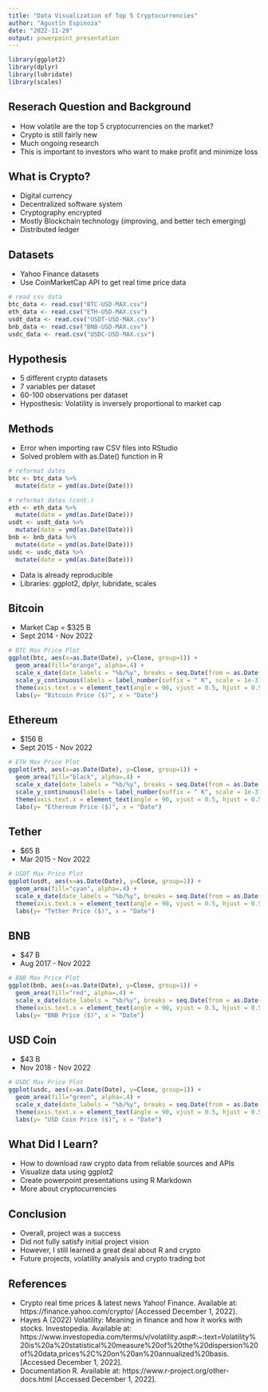 ```yaml
---
title: "Data Visualization of Top 5 Cryptocurrencies"
author: "Agustin Espinoza"
date: "2022-11-29"
output: powerpoint_presentation
---
```


```r
library(ggplot2)
library(dplyr)
library(lubridate)
library(scales)
```

## Reserach Question and Background
* How volatile are the top 5 cryptocurrencies on the market?
* Crypto is still fairly new
* Much ongoing research
* This is important to investors who want to make profit and minimize loss

## What is Crypto?
* Digital currency
* Decentralized software system
* Cryptography encrypted
* Mostly Blockchain technology (improving, and better tech emerging)
* Distributed ledger

## Datasets
* Yahoo Finance datasets 
* Use CoinMarketCap API to get real time price data

```r
# read csv data
btc_data <- read.csv("BTC-USD-MAX.csv")
eth_data <- read.csv("ETH-USD-MAX.csv")
usdt_data <- read.csv("USDT-USD-MAX.csv")
bnb_data <- read.csv("BNB-USD-MAX.csv")
usdc_data <- read.csv("USDC-USD-MAX.csv")
```

## Hypothesis
* 5 different crypto datasets
* 7 variables per dataset
* 60-100 observations per dataset  
* Hyposthesis: Volatility is inversely proportional to market cap

## Methods
* Error when importing raw CSV files into RStudio
* Solved problem with as.Date() function in R

```r
# reformat dates
btc <- btc_data %>%
  mutate(date = ymd(as.Date(Date)))
```

```r
# reformat dates (cont.)
eth <- eth_data %>%
  mutate(date = ymd(as.Date(Date)))
usdt <- usdt_data %>%
  mutate(date = ymd(as.Date(Date)))
bnb <- bnb_data %>%
  mutate(date = ymd(as.Date(Date)))
usdc <- usdc_data %>%
  mutate(date = ymd(as.Date(Date)))
```

* Data is already reproducible
* Libraries: ggplot2, dplyr, lubridate, scales

## Bitcoin
* Market Cap = $325 B
* Sept 2014 - Nov 2022

```r
# BTC Max Price Plot
ggplot(btc, aes(x=as.Date(Date), y=Close, group=1)) + 
  geom_area(fill="orange", alpha=.4) +
  scale_x_date(date_labels = "%b/%y", breaks = seq.Date(from = as.Date("2014-10-01"), to = as.Date("2022-11-29"), by = 200)) +
  scale_y_continuous(labels = label_number(suffix = " K", scale = 1e-3)) +
  theme(axis.text.x = element_text(angle = 90, vjust = 0.5, hjust = 0.5)) +
  labs(y= "Bitcoin Price ($)", x = "Date")
```

## Ethereum
* $156 B
* Sept 2015 - Nov 2022

```r
# ETH Max Price Plot
ggplot(eth, aes(x=as.Date(Date), y=Close, group=1)) + 
  geom_area(fill="black", alpha=.4) +
  scale_x_date(date_labels = "%b/%y", breaks = seq.Date(from = as.Date("2015-09-01"), to = as.Date("2022-11-30"), by = 200)) +
  scale_y_continuous(labels = label_number(suffix = " K", scale = 1e-3)) +
  theme(axis.text.x = element_text(angle = 90, vjust = 0.5, hjust = 0.5)) +
  labs(y= "Ethereum Price ($)", x = "Date")
```

## Tether
* $65 B
* Mar 2015 - Nov 2022

```r
# USDT Max Price Plot
ggplot(usdt, aes(x=as.Date(Date), y=Close, group=1)) + 
  geom_area(fill="cyan", alpha=.4) +
  scale_x_date(date_labels = "%b/%y", breaks = seq.Date(from = as.Date("2015-03-01"), to = as.Date("2022-11-30"), by = 200)) +
  theme(axis.text.x = element_text(angle = 90, vjust = 0.5, hjust = 0.5)) +
  labs(y= "Tether Price ($)", x = "Date")
```

## BNB
* $47 B
* Aug 2017 - Nov 2022

```r
# BNB Max Price Plot
ggplot(bnb, aes(x=as.Date(Date), y=Close, group=1)) + 
  geom_area(fill="red", alpha=.4) +
  scale_x_date(date_labels = "%b/%y", breaks = seq.Date(from = as.Date("2017-08-01"), to = as.Date("2022-11-30"), by = 200)) +
  theme(axis.text.x = element_text(angle = 90, vjust = 0.5, hjust = 0.5)) +
  labs(y= "BNB Price ($)", x = "Date")
```

## USD Coin
* $43 B
* Nov 2018 - Nov 2022

```r
# USDC Max Price Plot
ggplot(usdc, aes(x=as.Date(Date), y=Close, group=1)) + 
  geom_area(fill="green", alpha=.4) +
  scale_x_date(date_labels = "%b/%y", breaks = seq.Date(from = as.Date("2018-11-01"), to = as.Date("2022-11-30"), by = 200)) +
  theme(axis.text.x = element_text(angle = 90, vjust = 0.5, hjust = 0.5)) +
  labs(y= "USD Coin Price ($)", x = "Date")
```


## What Did I Learn?
* How to download raw crypto data from reliable sources and APIs
* Visualize data using ggplot2
* Create powerpoint presentations using R Markdown
* More about cryptocurrencies

## Conclusion
* Overall, project was a success
* Did not fully satisfy initial project vision
* However, I still learned a great deal about R and crypto
* Future projects, volatility analysis and crypto trading bot

## References
* Crypto real time prices &amp; latest news Yahoo! Finance. Available at: https://finance.yahoo.com/crypto/ [Accessed December 1, 2022]. 
* Hayes A (2022) Volatility: Meaning in finance and how it works with stocks. Investopedia. Available at: https://www.investopedia.com/terms/v/volatility.asp#:~:text=Volatility%20is%20a%20statistical%20measure%20of%20the%20dispersion%20of%20data,prices%2C%20on%20an%20annualized%20basis. [Accessed December 1, 2022]. 
* Documentation R. Available at: https://www.r-project.org/other-docs.html [Accessed December 1, 2022]. 
